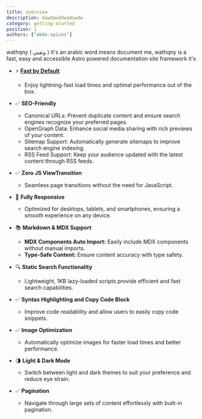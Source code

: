 ```yaml
---
title: overview
description: dawdawddwadawdw 
category: getting-started
position: 1
authors: ["abdo-spices"]
---
```


wathqny ( وثقني ) it's an arabic word means document me, wathqny is a fast, easy and accessible Astro powered documentation site framework
it's 


- ⚡ **[Fast by Default](/docs/getting-started/performance)**
  - Enjoy lightning-fast load times and optimal performance out of the box.

- ✅ **SEO-Friendly**
  - Canonical URLs: Prevent duplicate content and ensure search engines recognize your preferred pages.
  - OpenGraph Data: Enhance social media sharing with rich previews of your content.
  - Sitemap Support: Automatically generate sitemaps to improve search engine indexing.
  - RSS Feed Support: Keep your audience updated with the latest content through RSS feeds.

- ✅ **Zero JS ViewTransition**
  - Seamless page transitions without the need for JavaScript.

- 📱 **Fully Responsive**
  - Optimized for desktops, tablets, and smartphones, ensuring a smooth experience on any device.

- 📚 **Markdown & MDX Support**
  - **MDX Components Auto Import:** Easily include MDX components without manual imports.
  - **Type-Safe Content:** Ensure content accuracy with type safety.

- 🔍 **Static Search Functionality**
  - Lightweight, 1KB lazy-loaded scripts provide efficient and fast search capabilities.

- ✅ **Syntax Highlighting and Copy Code Block**
  - Improve code readability and allow users to easily copy code snippets.

- ✅ **Image Optimization**
  - Automatically optimize images for faster load times and better performance.

- 🌗 **Light & Dark Mode**
  - Switch between light and dark themes to suit your preference and reduce eye strain.

- ✅ **Pagination**
  - Navigate through large sets of content effortlessly with built-in pagination.
